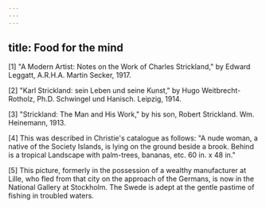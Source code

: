 ```yaml
---
---
---
```

title: Food for the mind
---






[1] "A Modern Artist: Notes on the Work of Charles Strickland," by Edward Leggatt, A.R.H.A. Martin Secker, 1917.

[2] "Karl Strickland: sein Leben und seine Kunst," by Hugo Weitbrecht-Rotholz, Ph.D. Schwingel und Hanisch. Leipzig, 1914.

[3] "Strickland: The Man and His Work," by his son, Robert Strickland. Wm. Heinemann, 1913.

[4] This was described in Christie's catalogue as follows: "A nude woman, a native of the Society Islands, is lying on the ground beside a brook. Behind is a tropical Landscape with palm-trees, bananas, etc. 60 in. x 48 in."

[5] This picture, formerly in the possession of a wealthy manufacturer at Lille, who fled from that city on the approach of the Germans, is now in the National Gallery at Stockholm. The Swede is adept at the gentle pastime of fishing in troubled waters.

